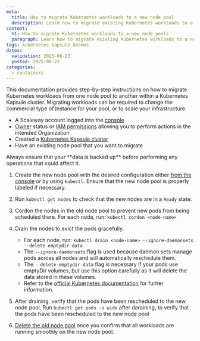 ```yaml
---
meta:
  title: How to migrate Kubetnetes workloads to a new node pool
  description: Learn how to migrate existing Kubernetes workloads to a new node pool.
content:
  h1: How to migrate Kubetnetes workloads to a new node pools
  paragraph: Learn how to migrate existing Kubernetes workloads to a new node pool.
tags: kubernetes kapsule kosmos
dates:
  validation: 2025-06-23
  posted: 2025-06-23
categories:
  - containers
---
```


This documentation provides step-by-step instructions on how to migrate Kubernetes workloads from one node pool to another within a Kubernetes Kapsule cluster.
Migrating workloads can be required to change the commercial type of Instance for your pool, or to scale your infrastructure.

<Macro id="requirements" />

- A Scaleway account logged into the [console](https://console.scaleway.com)
- [Owner](/iam/concepts/#owner) status or [IAM permissions](/iam/concepts/#permission) allowing you to perform actions in the intended Organization
- Created a [Kubernetes Kapsule cluster](/kubernetes/how-to/create-cluster/)
- Have an existing node pool that you want to migrate

<Message type="important">
  Always ensure that your **data is backed up** before performing any operations that could affect it.
</Message>

1. Create the new node pool with the desired configuration either [from the console](/kubernetes/how-to/create-node-pool/) or by using `kubectl`.
    <Message type="tip">
      Ensure that the new node pool is properly labeled if necessary.
    </Message>

2. Run `kubectl get nodes` to check that the new nodes are in a `Ready` state.

3. Cordon the nodes in the old node pool to prevent new pods from being scheduled there. For each node, run: `kubectl cordon <node-name>`

4. Drain the nodes to evict the pods gracefully.
   - For each node, run: `kubectl drain <node-name> --ignore-daemonsets --delete-emptydir-data`
   - The `--ignore-daemonsets` flag is used because daemon sets manage pods across all nodes and will automatically reschedule them.
   - The `--delete-emptydir-data` flag is necessary if your pods use emptyDir volumes, but use this option carefully as it will delete the data stored in these volumes.
   - Refer to the [official Kubernetes documentation](https://kubernetes.io/docs/tasks/administer-cluster/safely-drain-node/) for furher information.

5. After draining, verify that the pods have been rescheduled to the new node pool. Run `kubectl get pods -o wide` after daraining, to verify that the pods have been rescheduled to the new node pool

6. [Delete the old node pool](/kubernetes/how-to/delete-node-pool/) once you confirm that all workloads are running smoothly on the new node pool.
